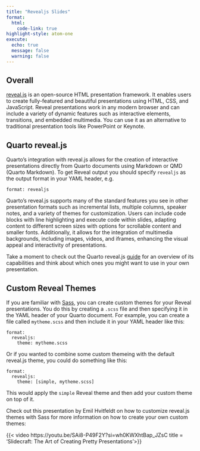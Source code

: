 ```yaml
---
title: "Revealjs Slides"
format: 
  html:
    code-link: true
highlight-style: atom-one
execute: 
  echo: true
  message: false
  warning: false
---
```


## Overall

[reveal.js](https://revealjs.com/) is an open-source HTML presentation framework. It enables users to create fully-featured and beautiful presentations using HTML, CSS, and JavaScript. Reveal presentations work in any modern browser and can include a variety of dynamic features such as interactive elements, transitions, and embedded multimedia. You can use it as an alternative to traditional presentation tools like PowerPoint or Keynote.

## Quarto reveal.js 

Quarto's integration with reveal.js allows for the creation of interactive presentations directly from Quarto documents using Markdown or QMD (Quarto Markdown). To get Reveal output you should specify `revealjs` as the output format in your YAML header, e.g.

```
format: revealjs 
```

Quarto's reveal.js supports many of the standard features you see in other presentation formats such as incremental lists, multiple columns, speaker notes, and a variety of themes for customization. Users can include code blocks with line highlighting and execute code within slides, adapting content to different screen sizes with options for scrollable content and smaller fonts. Additionally, it allows for the integration of multimedia backgrounds, including images, videos, and iframes, enhancing the visual appeal and interactivity of presentations. 

Take a moment to check out the Quarto reveal.js [guide](https://quarto.org/docs/presentations/revealjs/) for an overview of its capabilities and think about which ones you might want to use in your own presentation.

## Custom Reveal Themes

If you are familiar with [Sass](https://sass-lang.com/), you can create custom themes for your Reveal presentations. You do this by creating a `.scss` file and then specifying it in the YAML header of your Quarto document. For example, you can create a file called `mytheme.scss` and then include it in your YAML header like this:

```
format: 
  revealjs:
    theme: mytheme.scss
```

Or if you wanted to combine some custom themeing with the default reveal.js theme, you could do something like this:

```
format: 
  revealjs:
    theme: [simple, mytheme.scss]
```

This would apply the `simple` Reveal theme and then add your custom theme on top of it.

Check out this presentation by Emil Hvitfeldt on how to customize reveal.js themes with Sass for more information on how to create your own custom themes:

{{< video https://youtu.be/SAi8-P49F2Y?si=wh0KWXhtBap_JZsC title = 'Slidecraft: The Art of Creating Pretty Presentations'>}}
